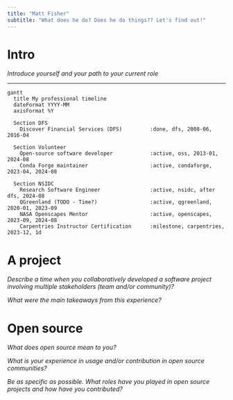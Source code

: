```yaml
---
title: "Matt Fisher"
subtitle: "What does he do? Does he do things?? Let's find out!"
---
```


# Intro

_Introduce yourself and your path to your current role_


---

```mermaid
gantt
  title My professional timeline
  dateFormat YYYY-MM
  axisFormat %Y

  Section DFS
    Discover Financial Services (DFS)         :done, dfs, 2008-06, 2016-04
  
  Section Volunteer
    Open-source software developer            :active, oss, 2013-01, 2024-08
    Conda Forge maintainer                    :active, condaforge, 2023-04, 2024-08
  
  Section NSIDC
    Research Software Engineer                :active, nsidc, after dfs, 2024-08
    QGreenland (TODO - Time?)                 :active, qgreenland, 2020-01, 2023-09 
    NASA Openscapes Mentor                    :active, openscapes, 2023-09, 2024-08
    Carpentries Instructor Certification      :milestone, carpentries, 2023-12, 1d
```


# A project

_Describe a time when you collaboratively developed a software project involving
multiple stakeholders (team and/or community)?_

_What were the main takeaways from this experience?_


# Open source

_What does open source mean to you?_

_What is your experience in usage and/or contribution in open source communities?_

_Be as specific as possible. What roles have you played in open source projects and how have you contributed?_
